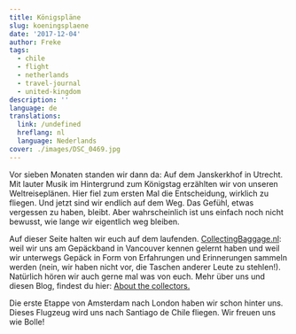 ```yaml
---
title: Königspläne
slug: koeningsplaene
date: '2017-12-04'
author: Freke
tags:
  - chile
  - flight
  - netherlands
  - travel-journal
  - united-kingdom
description: ''
language: de
translations:
  link: /undefined
  hreflang: nl
  language: Nederlands
cover: ./images/DSC_0469.jpg
---
```


Vor sieben Monaten standen wir dann da: Auf dem Janskerkhof in Utrecht. Mit lauter Musik im Hintergrund zum Königstag erzählten wir von unseren Weltreiseplänen. Hier fiel zum ersten Mal die Entscheidung, wirklich zu fliegen. Und jetzt sind wir endlich auf dem Weg. Das Gefühl, etwas vergessen zu haben, bleibt. Aber wahrscheinlich ist uns einfach noch nicht bewusst, wie lange wir eigentlich weg bleiben.

Auf dieser Seite halten wir euch auf dem laufenden. [CollectingBaggage.nl](https://www.collectingbaggage.nl/de): weil wir uns am Gepäckband in Vancouver kennen gelernt haben und weil wir unterwegs Gepäck in Form von Erfahrungen und Erinnerungen sammeln werden (nein, wir haben nicht vor, die Taschen anderer Leute zu stehlen!). Natürlich hören wir auch gerne mal was von euch. Mehr über uns und diesen Blog, findest du hier: [About the collectors.](https://collectingbaggage.nl/de/about-the-collectors/)

Die erste Etappe von Amsterdam nach London haben wir schon hinter uns. Dieses Flugzeug wird uns nach Santiago de Chile fliegen. Wir freuen uns wie Bolle!
